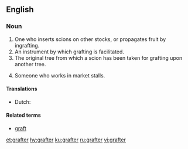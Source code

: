 ==English==

===Noun===
{{en-noun}}

# One who inserts scions on other stocks, or propagates fruit by ingrafting.
# An instrument by which grafting is facilitated.
# The original tree from which a scion has been taken for grafting upon another tree.
# {{label|en|slang}} Someone who works in market stalls.

====Translations====
{{trans-top|one who inserts scions on other stocks, or propagates fruit by ingrafting}}
* Dutch: {{t+|nl|enter|m}}
{{trans-mid}}
{{trans-bottom}}

{{trans-top|an instrument by which grafting is facilitated}}
{{trans-mid}}
{{trans-bottom}}

{{trans-top|the original tree from which a scion has been taken for grafting upon another tree}}
{{trans-mid}}
{{trans-bottom}}

{{trans-top|slang: Someone who works in market stalls}}
{{trans-mid}}
{{trans-bottom}}

====Related terms====
* [[graft]]

[[et:grafter]]
[[hy:grafter]]
[[ku:grafter]]
[[ru:grafter]]
[[vi:grafter]]